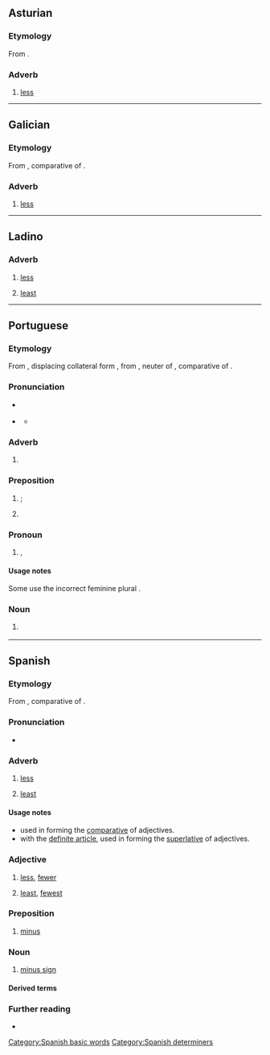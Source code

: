{{also|ménos}}
==Asturian==

===Etymology===
From {{der|ast|la|minus}}.

===Adverb===
{{ast-adv}}

# [[less]]
#: {{uxi|ast|Esti pueblu ye '''menos''' guapu que'l to.|This town is '''less''' nice than that one.}}
#: {{ant|ast|más}}

----

==Galician==

===Etymology===
From {{der|gl|la|minus}}, comparative of {{m|la|parum}}.

===Adverb===
{{gl-adv}}

# [[less]]

----

==Ladino==

===Adverb===
{{lad-adv}}

# [[less]]
#: {{syn|lad|manko}}
# {{q|often with definite article}} [[least]]
#: {{syn|lad|manko}}

----

==Portuguese==

===Etymology===
From {{inh|pt|roa-opt|menos}}, displacing collateral form {{m|roa-opt|mẽos}}, from {{der|pt|la|minus}}, neuter of {{m|pt|minor|t=lesser; smaller}}, comparative of {{m|pt|parvus|t=small}}.

===Pronunciation===
* {{a|PT}} {{IPA|pt|/ˈme.nuʃ/}}
* {{a|Brazil}} {{IPA|pt|/ˈme.nus/}}
** {{a|South Brazil}} {{IPA|pt|/ˈme.nos/}}

===Adverb===
{{pt-adv|-}}

# {{l|en|less}} {{gloss|in lower degree}}
#: {{uxi|pt|Aqui é '''menos''' frio.|Here is '''less''' cold.}}
#: {{uxi|pt|Se trabalhares '''menos''', cansarás '''menos'''.|If you work '''less''', you will tire '''less'''.}}
#: {{ant|pt|mais}}

===Preposition===
{{head|pt|preposition}}

# {{l|en|except}}; {{l|en|but}}
#: {{uxi|pt|Li todos, '''menos''' o último.|I read all, '''except''' the last one.}}
#: {{syn|pt|exceto|fora}}
# {{lb|pt|mathematics}} {{l|en|minus}} {{gloss|indicates subtraction}}
#: {{uxi|pt|Três '''menos''' dois é um.|Three '''minus''' two is one.}}

===Pronoun===
{{head|pt|pronoun|g=m|g2=f|plural|menos}}

# {{l|en|fewer}} {{gloss|a smaller number of}}, {{l|en|less}} {{gloss|a smaller size or significance of}}
#: {{uxi|pt|'''Menos''' pessoas correm.|'''Fewer''' people run.}}
#: {{uxi|pt|Atirou com '''menos''' precisão.|He shot with '''less''' precision.}}
#: {{ant|pt|mais}}

====Usage notes====
Some use the incorrect feminine plural {{m|pt|menas}}.

===Noun===
{{pt-noun|m|menos}}

# {{l|en|minus sign}} {{gloss|the symbol −}}
#: {{syn|pt|sinal de menos}}

----

==Spanish==

===Etymology===
From {{der|es|la|minus}}, comparative of {{m|la|parum}}.

===Pronunciation===
* {{es-IPA}}

===Adverb===
{{es-adv}}

# [[less]]
#: {{ant|es|más}}
# {{q|often with definite article}} [[least]]
#: {{ant|es|más}}

====Usage notes====
* used in forming the [[comparative]] of adjectives.
* with the [[definite article]], used in forming the [[superlative]] of adjectives.

===Adjective===
{{es-adj|pl=menos}}

# [[less]], [[fewer]]
#: {{ant|es|más}}
# [[least]], [[fewest]]
#: {{ant|es|más}}

===Preposition===
{{head|es|preposition|head=menos}}

# [[minus]]
#: {{uxi|es|Dos '''menos''' uno son uno.|Two '''minus''' one is one.}}

===Noun===
{{es-noun|m|menos}}

# [[minus sign]]

====Derived terms====
{{der4|es
|{{l|es|al menos}}
|{{l|es|a menos que}}
|{{l|es|cuanto menos}}, {{l|es|cuando menos}}
|{{l|es|echar de menos}}
|{{l|es|por lo menos}}
|{{l|es|más o menos}}
|{{l|es|menos mal}}
|{{l|es|menospreciar}}
|{{l|es|quien más, quien menos}}
|{{l|es|tener sus más y sus menos}}
|{{l|es|un día más un día menos}}
}}

===Further reading===
* {{R:DRAE 2001}}

[[Category:Spanish basic words]]
[[Category:Spanish determiners]]